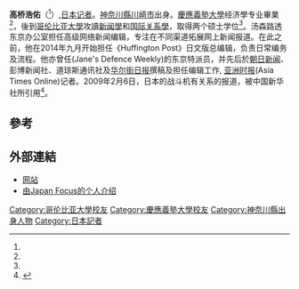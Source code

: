 {{Infobox_Officeholder
| name = 高桥浩佑
| image =高橋浩祐.jpg
| birth_date = {{birth date and age|1968|10|13}}<ref name="bio">{{cite web
|url=http://www.kosuke.net/japaneseresume.html
|title=高桥浩佑 网站
|3=
|accessdate=2011-05-22
|archive-date=2009-09-05
|archive-url=https://web.archive.org/web/20090905074239/http://www.kosuke.net/japaneseresume.html
|dead-url=no
}}</ref>
| birth_place = {{JPN}}[[神奈川縣|神奈川縣]][[川崎市|川崎市]]
| death_date =
| death_place =
| alma_mater = [[慶應義塾大學|慶應義塾大學]]<br />[[哥伦比亚大學|哥伦比亚大學]]
}}
{{japanese|japanese=高橋 浩祐|kana=たかはし こうすけ|romaji=Takahashi Kosuke}}

'''高桥浩佑'''（{{bd|1968年|10月13日|||catIdx=Takahashi, Kosuke}}<ref name="bio" />）,[[日本|日本]][[记者|记者]]。[[神奈川縣|神奈川縣]][[川崎市|川崎市]]出身。[[慶應義塾大學|慶應義塾大學]]经济學专业畢業<ref name="bio" />，後到[[哥伦比亚大學|哥伦比亚大學]]攻讀[[新闻學|新闻學]]和[[国际关系學|国际关系學]]，取得两个硕士学位<ref name="bio" />。汤森路透东京办公室担任高级网络新闻编辑，专注在不同渠道拓展网上新闻报道。在此之前，他在2014年九月开始担任《Huffington Post》日文版总编辑，负责日常编务及流程。他亦曾任(Jane's Defence Weekly)的东京特派员，并先后於[[朝日新闻|朝日新闻]]、彭博新闻社、道琼斯通讯社及[[华尔街日报|华尔街日报]]撰稿及担任编辑工作, [[亚洲时报|亚洲时报]](Asia Times Online)记者。2009年2月6日，日本的战斗机有关系的报道，被中国新华社所引用<ref>{{Cite web |url=http://mil.huanqiu.com/world/2009-02/365092.html |title=存档副本 |accessdate=2011-05-22 |archive-date=2009-02-21 |archive-url=https://web.archive.org/web/20090221074508/http://mil.huanqiu.com/world/2009-02/365092.html |dead-url=no }}</ref>。

== 參考 ==
{{reflist}}

== 外部連結 ==
* [http://www.kosuke.net 网站] {{Wayback|url=http://www.kosuke.net/ |date=20110710032453 }}
* [http://japanfocus.org/-Kosuke-TAKAHASHI 由Japan Focus的个人介绍] {{Wayback|url=http://japanfocus.org/-Kosuke-TAKAHASHI |date=20110608062849 }}
{{DEFAULTSORT:Takahashi, Kosuke}}
[[Category:哥伦比亚大學校友|Category:哥伦比亚大學校友]]
[[Category:慶應義塾大學校友|Category:慶應義塾大學校友]]
[[Category:神奈川縣出身人物|Category:神奈川縣出身人物]]
[[Category:日本記者|Category:日本記者]]